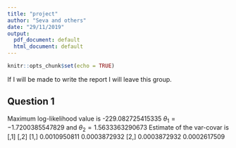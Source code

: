 ---
title: "project"
author: "Seva and others"
date: "29/11/2019"
output:
  pdf_document: default
  html_document: default
---

```{r setup, include=FALSE}
knitr::opts_chunk$set(echo = TRUE)
```
If I will be made to write the report I will leave this group.

## Question 1

Maximum log-likelihood value is -229.082725415335
$\theta_1=-1.7200385547829$ and $\theta_2=1.5633363290673$
Estimate of the var-covar is 
             [,1]         [,2]
[1,] 0.0010950811 0.0003872932
[2,] 0.0003872932 0.0002617509


